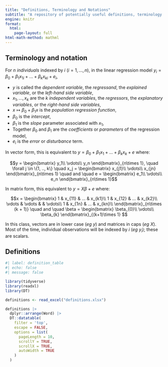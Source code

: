 ```yaml
---
title: "Definitions, Terminology and Notations"
subtitle: "A repository of potentially useful definitions, terminology and notations"
engine: knitr
format: 
  html:
    page-layout: full
html-math-method: mathml
---
```


## Terminology and notation

For $n$ *individuals* indexed by $i$ ($i = 1,\dots,n$), in the linear regression model $y_i = \beta_0 + \beta_1 x_{1i} + ... + \beta_k x_{ki} + e_i$,

-   $y$ is called the *dependent variable*, the *regressand*, the *explained variable*, or the *left-hand side variable*,
-   $x_{1}, ..., x_{k}$ are the $k$ *independent variables*, the *regressors*, the *explanatory variables*, or the *right-hand side variables*,
-   $x \mapsto \beta_0 + \beta_1 x$ is the *population regression function*,
-   $\beta_0$ is the *intercept*,
-   $\beta_1$ is the *slope* parameter associated with $x_1$,
-   Together $\beta_0$ and $\beta_1$ are the *coefficients* or *parameters *of the regression model,
-   $e_i$ is the *error* or *disturbance* term.

In vector form, this is equivalent to $y = \beta_0 + \beta_1 x_1 + ... + \beta_k x_{k} + e$ where:

$$y = \begin{bmatrix}
                    y_1\\ 
                    \vdots\\
                    y_n
                \end{bmatrix}_{n\times 1},
    \quad       \forall j \in \{1, .., k\} \quad
     x_j = \begin{bmatrix}
                    x_{j1}\\ 
                    \vdots\\
                    x_{jn}
                \end{bmatrix}_{n\times 1}
     \quad and \quad        
     e = \begin{bmatrix}
                    e_1\\ 
                    \vdots\\
                    e_n
                \end{bmatrix}_{n\times 1}$$
                
In matrix form, this equivalent to $y = X\beta + e$ where:

$$x = \begin{bmatrix}
            1 & x_{11} & ... & x_{k1}\\ 
            1 & x_{12} & ... & x_{k2}\\ 
            \vdots & \vdots & & \vdots\\
            1 & x_{1n} & ... & x_{kn}\\ 
        \end{bmatrix}_{n\times (k + 1)}
      \quad and \quad   
      \beta = \begin{bmatrix}
                    \beta_{0}\\ 
                    \vdots\\
                    \beta_{k}
                \end{bmatrix}_{(k+1)\times 1}
                $$
                
::: callout-note
In this class, vectors are in lower case (*eg* $y$) and matrices in caps (*eg* $X$). Most of the time, individual observations will be indexed by $i$ (*eg* $y_i$); these are scalars.
:::


## Definitions

```r
#| label: definition_table
#| echo: false
#| message: false

library(tidyverse)
library(readxl)
library(DT)

definitions <- read_excel("definitions.xlsx")

definitions |> 
  dplyr::arrange(Word) |> 
  DT::datatable(
    filter = 'top', 
    escape = FALSE,
    options = list(
      pageLength = 10,
      scrollY = TRUE,
      scrollX = TRUE,
      autoWidth = TRUE
    )
  )
```
